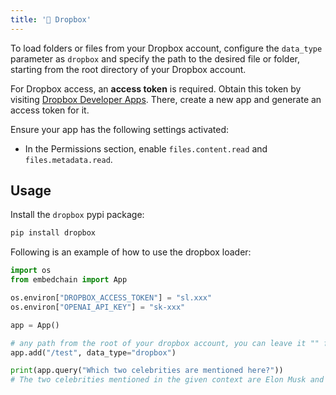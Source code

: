 ---
title: '💾 Dropbox'
---

To load folders or files from your Dropbox account, configure the `data_type` parameter as `dropbox` and specify the path to the desired file or folder, starting from the root directory of your Dropbox account.

For Dropbox access, an **access token** is required. Obtain this token by visiting [Dropbox Developer Apps](https://www.dropbox.com/developers/apps). There, create a new app and generate an access token for it.

Ensure your app has the following settings activated:

- In the Permissions section, enable `files.content.read` and `files.metadata.read`.

## Usage

Install the `dropbox` pypi package:

```bash
pip install dropbox
```

Following is an example of how to use the dropbox loader:

```python
import os
from embedchain import App

os.environ["DROPBOX_ACCESS_TOKEN"] = "sl.xxx"
os.environ["OPENAI_API_KEY"] = "sk-xxx"

app = App()

# any path from the root of your dropbox account, you can leave it "" for the root folder
app.add("/test", data_type="dropbox")

print(app.query("Which two celebrities are mentioned here?"))
# The two celebrities mentioned in the given context are Elon Musk and Jeff Bezos.
```
